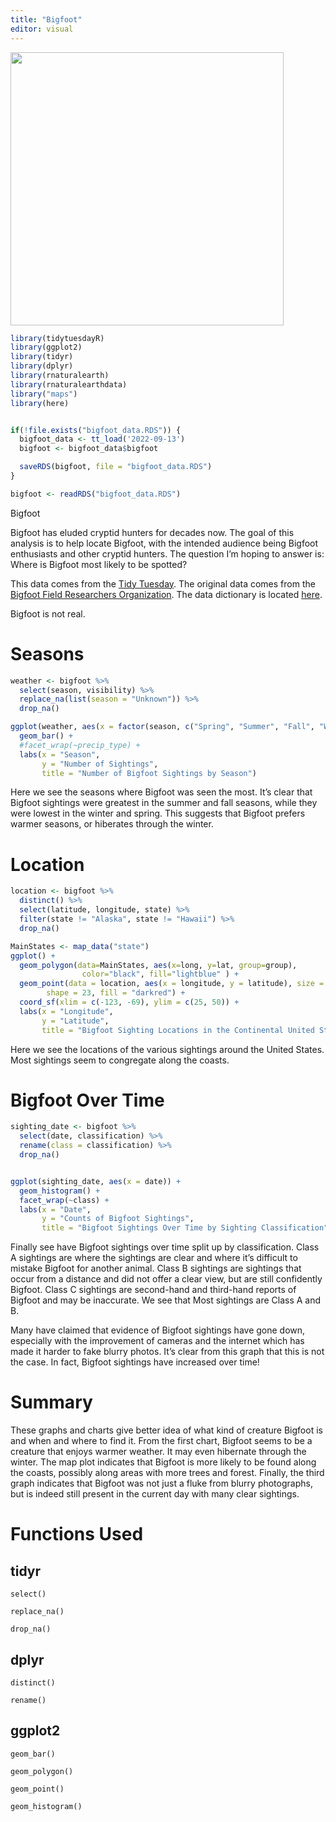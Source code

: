 ```yaml
---
title: "Bigfoot"
editor: visual
---
```


![](images/bigfoot.jpg){fig-align="center" width="437"}

```r
library(tidytuesdayR)
library(ggplot2)
library(tidyr)
library(dplyr)
library(rnaturalearth)
library(rnaturalearthdata)
library("maps")
library(here)


if(!file.exists("bigfoot_data.RDS")) {
  bigfoot_data <- tt_load('2022-09-13')
  bigfoot <- bigfoot_data$bigfoot

  saveRDS(bigfoot, file = "bigfoot_data.RDS")
}

bigfoot <- readRDS("bigfoot_data.RDS")
```

::: column-margin
Bigfoot
:::

Bigfoot has eluded cryptid hunters for decades now. The goal of this analysis is to help locate Bigfoot, with the intended audience being Bigfoot enthusiasts and other cryptid hunters. The question I'm hoping to answer is: Where is Bigfoot most likely to be spotted?

This data comes from the [Tidy Tuesday](https://github.com/rfordatascience/tidytuesday/tree/master/data/2022/2022-09-13#data-dictionary). The original data comes from the [Bigfoot Field Researchers Organization](https://www.bfro.net/). The data dictionary is located [here](https://github.com/rfordatascience/tidytuesday/tree/master/data/2022/2022-09-13#data-dictionary).

::: callout-warning
Bigfoot is not real.
:::

# Seasons

```r
weather <- bigfoot %>%
  select(season, visibility) %>%
  replace_na(list(season = "Unknown")) %>%
  drop_na()

ggplot(weather, aes(x = factor(season, c("Spring", "Summer", "Fall", "Winter", "Unknown")))) +
  geom_bar() +
  #facet_wrap(~precip_type) +
  labs(x = "Season",
       y = "Number of Sightings",
       title = "Number of Bigfoot Sightings by Season")

```

Here we see the seasons where Bigfoot was seen the most. It's clear that Bigfoot sightings were greatest in the summer and fall seasons, while they were lowest in the winter and spring. This suggests that Bigfoot prefers warmer seasons, or hiberates through the winter.

# Location

```r
location <- bigfoot %>%
  distinct() %>%
  select(latitude, longitude, state) %>%
  filter(state != "Alaska", state != "Hawaii") %>%
  drop_na()

MainStates <- map_data("state")
ggplot() + 
  geom_polygon(data=MainStates, aes(x=long, y=lat, group=group),
                color="black", fill="lightblue" ) +
  geom_point(data = location, aes(x = longitude, y = latitude), size = 1, 
        shape = 23, fill = "darkred") +
  coord_sf(xlim = c(-123, -69), ylim = c(25, 50)) +
  labs(x = "Longitude",
       y = "Latitude",
       title = "Bigfoot Sighting Locations in the Continental United States")
```

Here we see the locations of the various sightings around the United States. Most sightings seem to congregate along the coasts.

# Bigfoot Over Time

```r
sighting_date <- bigfoot %>%
  select(date, classification) %>%
  rename(class = classification) %>%
  drop_na()


ggplot(sighting_date, aes(x = date)) +
  geom_histogram() +
  facet_wrap(~class) +
  labs(x = "Date",
       y = "Counts of Bigfoot Sightings",
       title = "Bigfoot Sightings Over Time by Sighting Classification")
```

Finally see have Bigfoot sightings over time split up by classification. Class A sightings are where the sightings are clear and where it's difficult to mistake Bigfoot for another animal. Class B sightings are sightings that occur from a distance and did not offer a clear view, but are still confidently Bigfoot. Class C sightings are second-hand and third-hand reports of Bigfoot and may be inaccurate. We see that Most sightings are Class A and B.

::: callout-note
Many have claimed that evidence of Bigfoot sightings have gone down, especially with the improvement of cameras and the internet which has made it harder to fake blurry photos. It's clear from this graph that this is not the case. In fact, Bigfoot sightings have increased over time!
:::

# Summary

These graphs and charts give better idea of what kind of creature Bigfoot is and when and where to find it. From the first chart, Bigfoot seems to be a creature that enjoys warmer weather. It may even hibernate through the winter. The map plot indicates that Bigfoot is more likely to be found along the coasts, possibly along areas with more trees and forest. Finally, the third graph indicates that Bigfoot was not just a fluke from blurry photographs, but is indeed still present in the current day with many clear sightings.

# Functions Used

## tidyr

`select()`

`replace_na()`

`drop_na()`

## dplyr

`distinct()`

`rename()`

## ggplot2

`geom_bar()`

`geom_polygon()`

`geom_point()`

`geom_histogram()`
